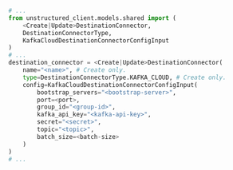 ```python Python SDK
# ...
from unstructured_client.models.shared import (
    <Create|Update>DestinationConnector,
    DestinationConnectorType,
    KafkaCloudDestinationConnectorConfigInput
)
# ...
destination_connector = <Create|Update>DestinationConnector(
    name="<name>", # Create only.
    type=DestinationConnectorType.KAFKA_CLOUD, # Create only.
    config=KafkaCloudDestinationConnectorConfigInput(
        bootstrap_servers="<bootstrap-server>",
        port=<port>,
        group_id="<group-id>",
        kafka_api_key="<kafka-api-key>",
        secret="<secret>",
        topic="<topic>",
        batch_size=<batch-size>
    )
)
# ...
```